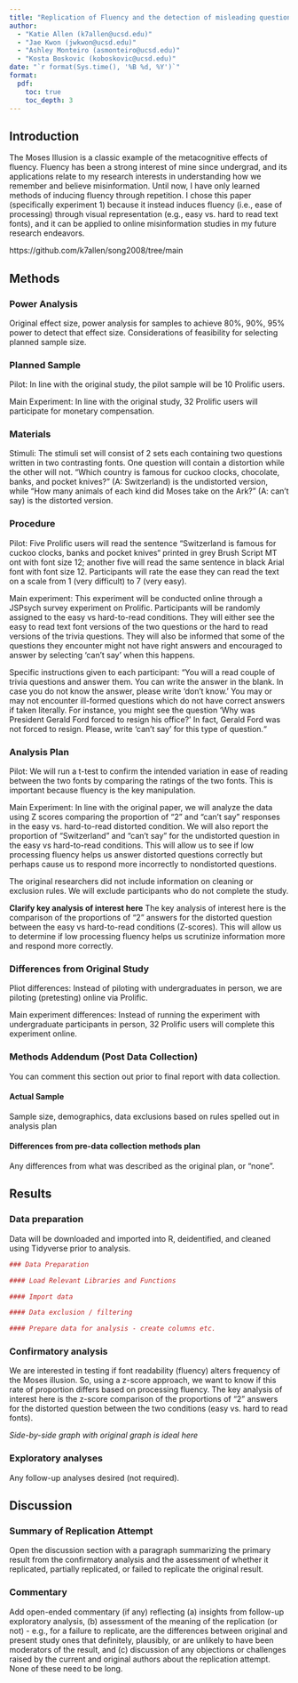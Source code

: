 ```yaml
---
title: "Replication of Fluency and the detection of misleading questions: Low processing fluency attenuates the Moses Illusion (Experiment 1) by Song & Schwarz (2008, Social Cognition)"
author: 
  - "Katie Allen (k7allen@ucsd.edu)" 
  - "Jae Kwon (jwkwon@ucsd.edu)" 
  - "Ashley Monteiro (asmonteiro@ucsd.edu)" 
  - "Kosta Boskovic (koboskovic@ucsd.edu)"
date: "`r format(Sys.time(), '%B %d, %Y')`"
format: 
  pdf:
    toc: true
    toc_depth: 3
---
```


<!-- Replication reports should all use this template to standardize reporting across projects.  These reports will be public supplementary materials that accompany the summary report(s) of the aggregate results. -->

## Introduction

The Moses Illusion is a classic example of the metacognitive effects of fluency. Fluency has been a strong interest of mine since undergrad, and its applications relate to my research interests in understanding how we remember and believe misinformation. Until now, I have only learned methods of inducing fluency through repetition. I chose this paper (specifically experiment 1) because it instead induces fluency (i.e., ease of processing) through visual representation (e.g., easy vs. hard to read text fonts), and it can be applied to online misinformation studies in my future research endeavors.

https://github.com/k7allen/song2008/tree/main

## Methods

### Power Analysis

Original effect size, power analysis for samples to achieve 80%, 90%, 95% power to detect that effect size. Considerations of feasibility for selecting planned sample size.

### Planned Sample

Pilot: In line with the original study, the pilot sample will be 10 Prolific users.

Main Experiment: In line with the original study, 32 Prolific users will participate for monetary compensation.

### Materials

Stimuli: The stimuli set will consist of 2 sets each containing two questions written in two contrasting fonts. One question will contain a distortion while the other will not. "Which country is famous for cuckoo clocks, chocolate, banks, and pocket knives?" (A: Switzerland) is the undistorted version, while "How many animals of each kind did Moses take on the Ark?" (A: can’t say) is the distorted version.

### Procedure

Pilot: Five Prolific users will read the sentence “Switzerland is famous for cuckoo clocks, banks and pocket knives“ printed in grey Brush Script MT ont with font size 12; another five will read the same sentence in black Arial font with font size 12. Participants will rate the ease they can read the text on a scale from 1 (very difficult) to 7 (very easy).

Main experiment: This experiment will be conducted online through a JSPsych survey experiment on Prolific. Participants will be randomly assigned to the easy vs hard-to-read conditions. They will either see the easy to read text font versions of the two questions or the hard to read versions of the trivia questions. They will also be informed that some of the questions they encounter might not have right answers and encouraged to answer by selecting ‘can’t say’ when this happens.

Specific instructions given to each participant: “You will a read couple of trivia questions and answer them. You can write the answer in the blank. In case you do not know the answer, please write 'don't know.' You may or may not encounter ill-formed questions which do not have correct answers if taken literally. For instance, you might see the question 'Why was President Gerald Ford forced to resign his office?' In fact, Gerald Ford was not forced to resign. Please, write 'can't say' for this type of question.“

### Analysis Plan

Pilot: We will run a t-test to confirm the intended variation in ease of reading between the two fonts by comparing the ratings of the two fonts. This is important because fluency is the key manipulation.

Main Experiment: In line with the original paper, we will analyze the data using Z scores comparing the proportion of "2" and "can't say" responses in the easy vs. hard-to-read distorted condition. We will also report the proportion of "Switzerland" and "can't say" for the undistorted question in the easy vs hard-to-read conditions. This will allow us to see if low processing fluency helps us answer distorted questions correctly but perhaps cause us to respond more incorrectly to nondistorted questions.

The original researchers did not include information on cleaning or exclusion rules. We will exclude participants who do not complete the study.

**Clarify key analysis of interest here** The key analysis of interest here is the comparison of the proportions of "2" answers for the distorted question between the easy vs hard-to-read conditions (Z-scores). This will allow us to determine if low processing fluency helps us scrutinize information more and respond more correctly.

### Differences from Original Study

Pliot differences: Instead of piloting with undergraduates in person, we are piloting (pretesting) online via Prolific.

Main experiment differences: Instead of running the experiment with undergraduate participants in person, 32 Prolific users will complete this experiment online.

### Methods Addendum (Post Data Collection)

You can comment this section out prior to final report with data collection.

#### Actual Sample

Sample size, demographics, data exclusions based on rules spelled out in analysis plan

#### Differences from pre-data collection methods plan

Any differences from what was described as the original plan, or “none”.

## Results

### Data preparation

Data will be downloaded and imported into R, deidentified, and cleaned using Tidyverse prior to analysis.

```r
### Data Preparation

#### Load Relevant Libraries and Functions

#### Import data

#### Data exclusion / filtering

#### Prepare data for analysis - create columns etc.
```

### Confirmatory analysis

We are interested in testing if font readability (fluency) alters frequency of the Moses illusion. So, using a z-score approach, we want to know if this rate of proportion differs based on processing fluency. The key analysis of interest here is the z-score comparison of the proportions of "2" answers for the distorted question between the two conditions (easy vs. hard to read fonts).

*Side-by-side graph with original graph is ideal here*

### Exploratory analyses

Any follow-up analyses desired (not required).

## Discussion

### Summary of Replication Attempt

Open the discussion section with a paragraph summarizing the primary result from the confirmatory analysis and the assessment of whether it replicated, partially replicated, or failed to replicate the original result.

### Commentary

Add open-ended commentary (if any) reflecting (a) insights from follow-up exploratory analysis, (b) assessment of the meaning of the replication (or not) - e.g., for a failure to replicate, are the differences between original and present study ones that definitely, plausibly, or are unlikely to have been moderators of the result, and (c) discussion of any objections or challenges raised by the current and original authors about the replication attempt. None of these need to be long.
